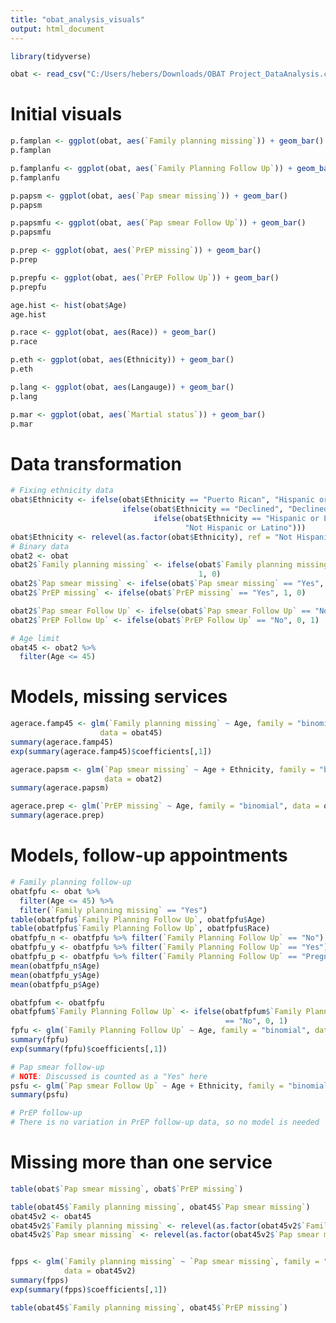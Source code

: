 ```yaml
---
title: "obat_analysis_visuals"
output: html_document
---
```


```r
library(tidyverse)

obat <- read_csv("C:/Users/hebers/Downloads/OBAT Project_DataAnalysis.csv")
```

# Initial visuals

```r
p.famplan <- ggplot(obat, aes(`Family planning missing`)) + geom_bar()
p.famplan

p.famplanfu <- ggplot(obat, aes(`Family Planning Follow Up`)) + geom_bar()
p.famplanfu

p.papsm <- ggplot(obat, aes(`Pap smear missing`)) + geom_bar()
p.papsm

p.papsmfu <- ggplot(obat, aes(`Pap smear Follow Up`)) + geom_bar()
p.papsmfu

p.prep <- ggplot(obat, aes(`PrEP missing`)) + geom_bar()
p.prep

p.prepfu <- ggplot(obat, aes(`PrEP Follow Up`)) + geom_bar()
p.prepfu

age.hist <- hist(obat$Age)
age.hist

p.race <- ggplot(obat, aes(Race)) + geom_bar()
p.race

p.eth <- ggplot(obat, aes(Ethnicity)) + geom_bar()
p.eth

p.lang <- ggplot(obat, aes(Langauge)) + geom_bar()
p.lang

p.mar <- ggplot(obat, aes(`Martial status`)) + geom_bar()
p.mar
```

# Data transformation

```r
# Fixing ethnicity data
obat$Ethnicity <- ifelse(obat$Ethnicity == "Puerto Rican", "Hispanic or Latino", 
                         ifelse(obat$Ethnicity == "Declined", "Declined", 
                                ifelse(obat$Ethnicity == "Hispanic or Latino", "Hispanic or Latino", 
                                       "Not Hispanic or Latino")))
obat$Ethnicity <- relevel(as.factor(obat$Ethnicity), ref = "Not Hispanic or Latino")
# Binary data
obat2 <- obat
obat2$`Family planning missing` <- ifelse(obat$`Family planning missing` == "Yes", 
                                          1, 0)
obat2$`Pap smear missing` <- ifelse(obat$`Pap smear missing` == "Yes", 1, 0)
obat2$`PrEP missing` <- ifelse(obat$`PrEP missing` == "Yes", 1, 0)

obat2$`Pap smear Follow Up` <- ifelse(obat$`Pap smear Follow Up` == "No", 0, 1)
obat2$`PrEP Follow Up` <- ifelse(obat$`PrEP Follow Up` == "No", 0, 1)

# Age limit
obat45 <- obat2 %>% 
  filter(Age <= 45)
```

# Models, missing services

```r
agerace.famp45 <- glm(`Family planning missing` ~ Age, family = "binomial", 
                    data = obat45)
summary(agerace.famp45)
exp(summary(agerace.famp45)$coefficients[,1])

agerace.papsm <- glm(`Pap smear missing` ~ Age + Ethnicity, family = "binomial", 
                     data = obat2)
summary(agerace.papsm)

agerace.prep <- glm(`PrEP missing` ~ Age, family = "binomial", data = obat2)
summary(agerace.prep)
```

# Models, follow-up appointments

```r
# Family planning follow-up
obatfpfu <- obat %>% 
  filter(Age <= 45) %>% 
  filter(`Family planning missing` == "Yes")
table(obatfpfu$`Family Planning Follow Up`, obatfpfu$Age)
table(obatfpfu$`Family Planning Follow Up`, obatfpfu$Race)
obatfpfu_n <- obatfpfu %>% filter(`Family Planning Follow Up` == "No")
obatfpfu_y <- obatfpfu %>% filter(`Family Planning Follow Up` == "Yes")
obatfpfu_p <- obatfpfu %>% filter(`Family Planning Follow Up` == "Pregnant")
mean(obatfpfu_n$Age)
mean(obatfpfu_y$Age)
mean(obatfpfu_p$Age)

obatfpfum <- obatfpfu
obatfpfum$`Family Planning Follow Up` <- ifelse(obatfpfum$`Family Planning Follow Up` 
                                                == "No", 0, 1)
fpfu <- glm(`Family Planning Follow Up` ~ Age, family = "binomial", data = obatfpfum)
summary(fpfu)
exp(summary(fpfu)$coefficients[,1])
```

```r
# Pap smear follow-up
# NOTE: Discussed is counted as a "Yes" here
psfu <- glm(`Pap smear Follow Up` ~ Age + Ethnicity, family = "binomial", data = obat2)
summary(psfu)
```

```r
# PrEP follow-up
# There is no variation in PrEP follow-up data, so no model is needed
```

# Missing more than one service

```r
table(obat$`Pap smear missing`, obat$`PrEP missing`)
```

```r
table(obat45$`Family planning missing`, obat45$`Pap smear missing`)
obat45v2 <- obat45
obat45v2$`Family planning missing` <- relevel(as.factor(obat45v2$`Family planning missing`), ref = "1")
obat45v2$`Pap smear missing` <- relevel(as.factor(obat45v2$`Pap smear missing`), ref = "1")


fpps <- glm(`Family planning missing` ~ `Pap smear missing`, family = "binomial", 
            data = obat45v2)
summary(fpps)
exp(summary(fpps)$coefficients[,1])
```

```r
table(obat45$`Family planning missing`, obat45$`PrEP missing`)
```

